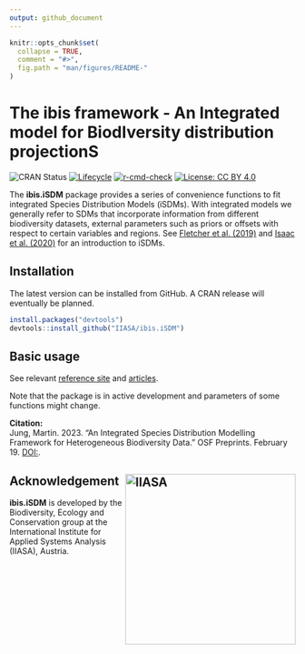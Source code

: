 ```yaml
---
output: github_document
---
```


<!-- README.md is generated from README.Rmd. Please use this file for any edits -->

```r
knitr::opts_chunk$set(
  collapse = TRUE,
  comment = "#>",
  fig.path = "man/figures/README-"
)
```

# The ibis framework - An **I**ntegrated model for **B**iod**I**versity distribution projection**S**

<!-- <img align="right" src="man/figures/logo.png" alt="logo" width="180" height = "180"> -->

<!-- <a href='https://github.com/iiasa/rN2000'><img src="man/figures/logo.png" align="right"height=140/></a> --->  
<!-- https://shields.io/  For Badges later -->

<!-- badges: start -->
![CRAN Status](https://www.r-pkg.org/badges/version/ibis.iSDM)
[![Lifecycle](https://img.shields.io/badge/lifecycle-experimental-orange.svg)](https://lifecycle.r-lib.org/articles/stages.html#experimental)
[![r-cmd-check](https://github.com/iiasa/ibis.iSDM/actions/workflows/R-CMD-check.yaml/badge.svg)](https://github.com/iiasa/ibis.iSDM/actions/workflows/R-CMD-check.yaml)
[![License: CC BY 4.0](https://img.shields.io/badge/license-CC BY 4.0-blue.svg)](https://creativecommons.org/licenses/by/4.0/)
<!-- badges: end -->
  
The **ibis.iSDM** package provides a series of convenience functions to fit integrated Species Distribution Models (iSDMs). With integrated models we generally refer to SDMs that incorporate information from different biodiversity datasets, external parameters such as priors or offsets with respect to certain variables and regions. See [Fletcher et al. (2019)](https://onlinelibrary.wiley.com/doi/abs/10.1002/ecy.2710) and [Isaac et al. (2020)](https://linkinghub.elsevier.com/retrieve/pii/S0169534719302551) for an introduction to iSDMs.

## Installation

The latest version can be installed from GitHub. A CRAN release will eventually be planned.

```r
install.packages("devtools")
devtools::install_github("IIASA/ibis.iSDM")
```

## Basic usage

See relevant [reference site](https://iiasa.github.io/ibis.iSDM/) and [articles](https://iiasa.github.io/ibis.iSDM/articles/01_train_simple_model.html).

Note that the package is in active development and parameters of some functions might change.

**Citation:**
<summary>
Jung, Martin. 2023. “An Integrated Species Distribution Modelling Framework for Heterogeneous Biodiversity Data.” OSF Preprints. February 19. [DOI:](https://osf.io/vusz8).
</summary>

## Acknowledgement <a href="https://iiasa.ac.at"><img src="man/figures/IIASA-50_blue.png" alt="IIASA" align="right" width="300"/></a>

**ibis.iSDM** is developed by the Biodiversity, Ecology and Conservation group at the International Institute for Applied Systems Analysis (IIASA), Austria.


<!-- get_contributors(org = "IIASA", repo = "ibis.iSDM") -->
